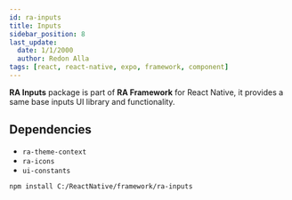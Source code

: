 ```yaml
---
id: ra-inputs
title: Inputs
sidebar_position: 8
last_update:
  date: 1/1/2000
  author: Redon Alla
tags: [react, react-native, expo, framework, component]
---
```


**RA Inputs** package is part of **RA Framework** for React Native, it provides a same base inputs UI library and functionality.

## Dependencies
- `ra-theme-context`
- `ra-icons`
- `ui-constants`


<Installation title="RA Inputs" />

```bash npm2yarn
npm install C:/ReactNative/framework/ra-inputs
```


<DocCardList />